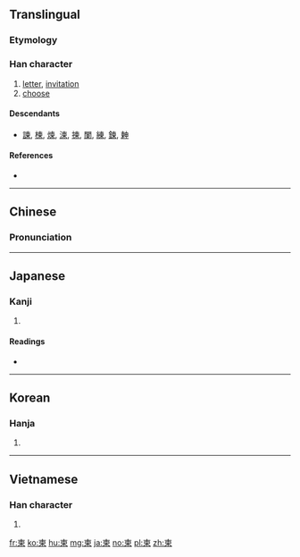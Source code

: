 {{also|東}}
==Translingual==

===Etymology===
{{Han compound|束|八|t1=tie|t2=individually|ls=ic}}

===Han character===
{{Han char|rn=75|rad=木|as=05|sn=9|four=5090<sub>6</sub>|canj=木田火 (DWF)|ids=}}

# [[letter]], [[invitation]]
# [[choose]]

====Descendants====
* [[諫]], [[楝]], [[煉]], [[湅]], [[揀]], [[闌]], [[練]], [[鍊]], [[𣍃]]

====References====
* {{Han ref|kx=0520.190|dkj=14655|dj=0908.140|hdz=21179.040|uh=67EC|ud=26604|bh=AC5A|bd=44122}}

----

==Chinese==
{{zh-forms}}

===Pronunciation===
{{zh-pron
|m=jiǎn
|c=gaan2
|mc=y
|oc=y
|ma=
|cat=n,v
}}

----

==Japanese==

===Kanji===
{{ja-kanji|grade=|rs=木05}}

# {{defn|lang=ja|sort=木05}}

====Readings====
* {{ja-readings|on=[[かん]] (kan), [[けん]] (ken)|kun=[[えらぶ]] (erabu), [[てがみ]] (tegami)}}

----

==Korean==

===Hanja===
{{ko-hanja|hangeul=간|eumhun=|rv=gan|mr=kan|y=kan}}

# {{defn|lang=ko|sort=木05}}

----

==Vietnamese==

===Han character===
{{vi-hantu|[[giản]]|rs=木05}}

# {{defn|lang=vi|sort=木05}}

[[fr:柬]]
[[ko:柬]]
[[hu:柬]]
[[mg:柬]]
[[ja:柬]]
[[no:柬]]
[[pl:柬]]
[[zh:柬]]